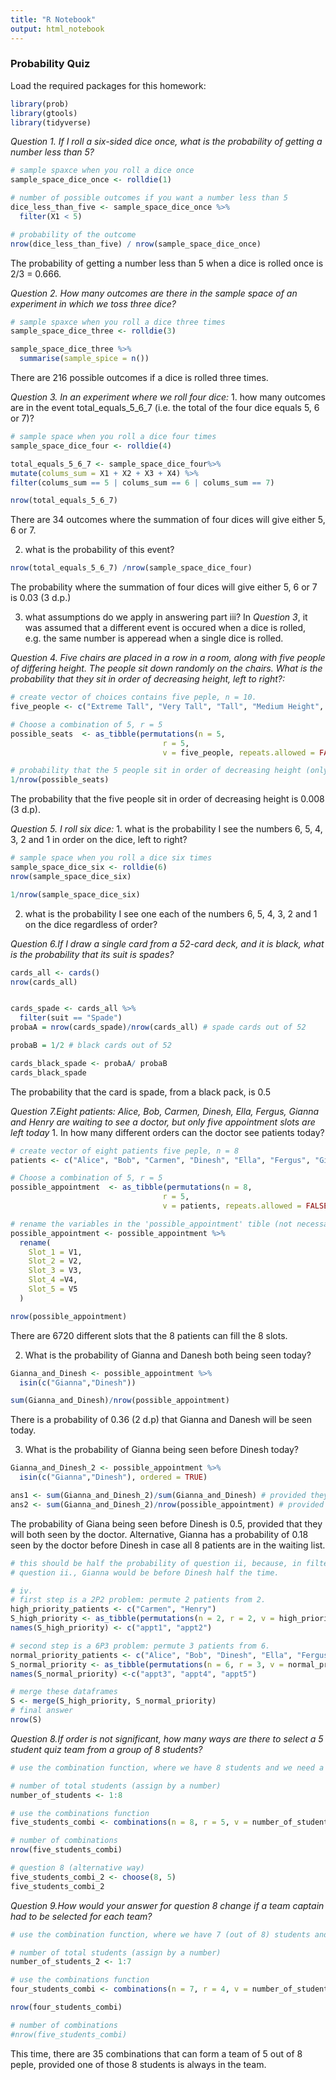 ```yaml
---
title: "R Notebook"
output: html_notebook
---
```


### Probability Quiz

Load the required packages for this homework:
```r
library(prob)
library(gtools)
library(tidyverse)
```

*Question 1. If I roll a six-sided dice once, what is the probability of getting a number less than 5?*
```r
# sample spaxce when you roll a dice once
sample_space_dice_once <- rolldie(1)

# number of possible outcomes if you want a number less than 5  
dice_less_than_five <- sample_space_dice_once %>% 
  filter(X1 < 5)

# probability of the outcome
nrow(dice_less_than_five) / nrow(sample_space_dice_once)
```

The probability of getting a number less than 5 when a dice is rolled once is 2/3 = 0.666.

*Question 2. How many outcomes are there in the sample space of an experiment in which we toss three dice?*
```r
# sample spaxce when you roll a dice three times
sample_space_dice_three <- rolldie(3)

sample_space_dice_three %>% 
  summarise(sample_spice = n())
```

There are 216 possible outcomes if a dice is rolled three times.

*Question 3. In an experiment where we roll four dice:*
1. how many outcomes are in the event total_equals_5_6_7 (i.e. the total of the four dice equals 5, 6 or 7)?
```r
# sample space when you roll a dice four times
sample_space_dice_four <- rolldie(4)

total_equals_5_6_7 <- sample_space_dice_four%>% 
mutate(colums_sum = X1 + X2 + X3 + X4) %>% 
filter(colums_sum == 5 | colums_sum == 6 | colums_sum == 7)

nrow(total_equals_5_6_7)
```

There are 34 outcomes where the summation of four dices will give either 5, 6 or 7.

2. what is the probability of this event?
```r
nrow(total_equals_5_6_7) /nrow(sample_space_dice_four)
```

The probability where the summation of four dices will give either 5, 6 or 7 is 0.03 (3 d.p.)

3. what assumptions do we apply in answering part iii?
In *Question 3*, it was assumed that a different event is occured when a dice is rolled,  e.g. the same number is apperead when a single dice is rolled.

*Question 4. Five chairs are placed in a row in a room, along with five people of differing height. The people sit down randomly on the chairs. What is the probability that they sit in order of decreasing height, left to right?:*

```r
# create vector of choices contains five peple, n = 10. 
five_people <- c("Extreme Tall", "Very Tall", "Tall", "Medium Height", "Short")

# Choose a combination of 5, r = 5
possible_seats  <- as_tibble(permutations(n = 5, 
                                  r = 5, 
                                  v = five_people, repeats.allowed = FALSE))

# probability that the 5 people sit in order of decreasing height (only possible once):
1/nrow(possible_seats)
```

The probability that the five people sit in order of decreasing height is 0.008 (3 d.p).

*Question 5. I roll six dice:*
1. what is the probability I see the numbers 6, 5, 4, 3, 2 and 1 in order on the dice, left to right?
```r
# sample space when you roll a dice six times
sample_space_dice_six <- rolldie(6)
nrow(sample_space_dice_six)

1/nrow(sample_space_dice_six)
```
2. what is the probability I see one each of the numbers 6, 5, 4, 3, 2 and 1 on the dice regardless of order?


*Question 6.If I draw a single card from a 52-card deck, and it is black, what is the probability that its suit is spades?*
```r
cards_all <- cards()  
nrow(cards_all)


cards_spade <- cards_all %>% 
  filter(suit == "Spade")
probaA = nrow(cards_spade)/nrow(cards_all) # spade cards out of 52 

probaB = 1/2 # black cards out of 52

cards_black_spade <- probaA/ probaB 
cards_black_spade
```

The probability that the card is spade, from a black pack, is 0.5 

*Question 7.Eight patients: Alice, Bob, Carmen, Dinesh, Ella, Fergus, Gianna and Henry are waiting to see a doctor, but only five appointment slots are left today*
1. In how many different orders can the doctor see patients today?
```r
# create vector of eight patients five peple, n = 8
patients <- c("Alice", "Bob", "Carmen", "Dinesh", "Ella", "Fergus", "Gianna", "Henry")

# Choose a combination of 5, r = 5
possible_appointment  <- as_tibble(permutations(n = 8, 
                                  r = 5, 
                                  v = patients, repeats.allowed = FALSE))

# rename the variables in the 'possible_appointment' tible (not necessary for the study)
possible_appointment <- possible_appointment %>%
  rename(
    Slot_1 = V1,
    Slot_2 = V2,
    Slot_3 = V3,
    Slot_4 =V4,
    Slot_5 = V5
  )

nrow(possible_appointment)

```

There are 6720 different slots that the 8 patients can fill the 8 slots. 


2. What is the probability of Gianna and Danesh both being seen today?
```r
Gianna_and_Dinesh <- possible_appointment %>% 
  isin(c("Gianna","Dinesh"))

sum(Gianna_and_Dinesh)/nrow(possible_appointment)
```

There is a probability of 0.36 (2 d.p) that Gianna and Danesh will be seen today.

3. What is the probability of Gianna being seen before Dinesh today?
```r
Gianna_and_Dinesh_2 <- possible_appointment %>% 
  isin(c("Gianna","Dinesh"), ordered = TRUE)

ans1 <- sum(Gianna_and_Dinesh_2)/sum(Gianna_and_Dinesh) # provided they will both seen by the doctor
ans2 <- sum(Gianna_and_Dinesh_2)/nrow(possible_appointment) # provided they will not seen by the doctor
```

The probability of Giana being seen before Dinesh is 0.5, provided that they will both seen by the doctor. Alternative, Gianna has a probability of 0.18 seen by the doctor before Dinesh in case all 8 patients are in the waiting list. 


```r
# this should be half the probability of question ii, because, in filtered outcomes for 
# question ii., Gianna would be before Dinesh half the time.

# iv.
# first step is a 2P2 problem: permute 2 patients from 2.
high_priority_patients <- c("Carmen", "Henry")
S_high_priority <- as_tibble(permutations(n = 2, r = 2, v = high_priority_patients, repeats.allowed = FALSE))
names(S_high_priority) <- c("appt1", "appt2")

# second step is a 6P3 problem: permute 3 patients from 6.
normal_priority_patients <- c("Alice", "Bob", "Dinesh", "Ella", "Fergus", "Gianna")
S_normal_priority <- as_tibble(permutations(n = 6, r = 3, v = normal_priority_patients, repeats.allowed = FALSE))
names(S_normal_priority) <-c("appt3", "appt4", "appt5")

# merge these dataframes
S <- merge(S_high_priority, S_normal_priority)
# final answer
nrow(S)
```


*Question 8.If order is not significant, how many ways are there to select a 5 student quiz team from a group of 8 students?*
```r
# use the combination function, where we have 8 students and we need a combination of 5 students. 

# number of total students (assign by a number)
number_of_students <- 1:8

# use the combinations function
five_students_combi <- combinations(n = 8, r = 5, v = number_of_students)

# number of combinations
nrow(five_students_combi)
```

```r
# question 8 (alternative way) 
five_students_combi_2 <- choose(8, 5)
five_students_combi_2
```

*Question 9.How would your answer for question 8 change if a team captain had to be selected for each team?*
```r
# use the combination function, where we have 7 (out of 8) students and we need a combination of another 4 students to fill a team of 5. 

# number of total students (assign by a number)
number_of_students_2 <- 1:7

# use the combinations function
four_students_combi <- combinations(n = 7, r = 4, v = number_of_students)

nrow(four_students_combi)

# number of combinations
#nrow(five_students_combi)
```

This time, there are 35 combinations that can form a team of 5 out of 8 peple, provided one of those 8 students is always in the team.
